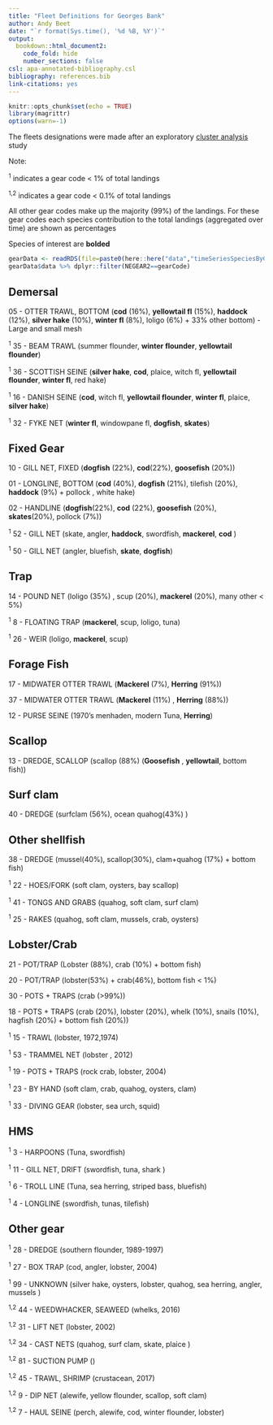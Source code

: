 ```yaml
---
title: "Fleet Definitions for Georges Bank"
author: Andy Beet
date: "`r format(Sys.time(), '%d %B, %Y')`"
output:
  bookdown::html_document2:
    code_fold: hide
    number_sections: false
csl: apa-annotated-bibliography.csl
bibliography: references.bib
link-citations: yes
---
```


```r
knitr::opts_chunk$set(echo = TRUE)
library(magrittr)
options(warn=-1)
```

The fleets designations were made after an exploratory [cluster analysis](https://noaa-edab.github.io/ms-keyrun/GBFleetDefinitions.html) study


Note:

<sup>1</sup> indicates a gear code < 1% of total landings

<sup>1,2</sup> indicates a gear code < 0.1% of total landings 

All other gear codes make up the majority (99%) of the landings. For these gear codes each species contribution to the total landings (aggregated over time) are shown as percentages

Species of interest are **bolded**

```r
gearData <- readRDS(file=paste0(here::here("data","timeSeriesSpeciesByGear.rds")))
gearData$data %>% dplyr::filter(NEGEAR2==gearCode)

```



## Demersal


05 - OTTER TRAWL, BOTTOM (**cod** (16%), **yellowtail fl** (15%), **haddock** (12%), **silver hake** (10%), **winter fl** (8%), loligo (6%) + 33% other bottom) - Large and small mesh

<sup>1</sup> 35 - BEAM TRAWL (summer flounder, **winter flounder**, **yellowtail flounder**)

<sup>1</sup> 36 - SCOTTISH SEINE (**silver hake**, **cod**, plaice, witch fl, **yellowtail flounder**, **winter fl**, red hake)

<sup>1</sup> 16 - DANISH SEINE (**cod**, witch fl, **yellowtail flounder**, **winter fl**, plaice, **silver hake**)

<sup>1</sup>  32 - FYKE NET (**winter fl**, windowpane fl, **dogfish**, **skates**)

## Fixed Gear

10 - GILL NET, FIXED (**dogfish** (22%), **cod**(22%), **goosefish** (20%))

01 - LONGLINE, BOTTOM (**cod** (40%), **dogfish** (21%), tilefish (20%), **haddock** (9%) + pollock , white hake)

02 - HANDLINE (**dogfish**(22%), **cod** (22%), **goosefish** (20%), **skates**(20%), pollock (7%))

<sup>1</sup>  52 - GILL NET (skate, angler, **haddock**, swordfish, **mackerel**, **cod** )

<sup>1</sup>  50 - GILL NET (angler, bluefish, **skate**, **dogfish**)


## Trap

14 - POUND NET (loligo (35%) , scup (20%), **mackerel** (20%), many other < 5%)

<sup>1</sup> 8 - FLOATING TRAP (**mackerel**, scup, loligo, tuna)

<sup>1</sup>  26 - WEIR (loligo, **mackerel**, scup)


## Forage Fish


17 - MIDWATER OTTER TRAWL (**Mackerel** (7%), **Herring** (91%))

37 - MIDWATER OTTER TRAWL (**Mackerel** (11%) , **Herring** (88%))

12 - PURSE SEINE (1970's menhaden, modern Tuna, **Herring**)


## Scallop

13 - DREDGE, SCALLOP (scallop (88%) (**Goosefish** , **yellowtail**, bottom fish))

## Surf clam

40 - DREDGE (surfclam (56%), ocean quahog(43%) )

## Other shellfish

38 - DREDGE (mussel(40%), scallop(30%), clam+quahog (17%) + bottom fish)

<sup>1</sup> 22 - HOES/FORK (soft clam, oysters, bay scallop)

<sup>1</sup> 41 - TONGS AND GRABS (quahog, soft clam, surf clam)

<sup>1</sup> 25 - RAKES (quahog, soft clam, mussels, crab, oysters)

## Lobster/Crab

21 - POT/TRAP (Lobster (88%), crab (10%) + bottom fish)

20 - POT/TRAP (lobster(53%) + crab(46%), bottom fish < 1%)

30 - POTS + TRAPS (crab (>99%))

18 - POTS + TRAPS (crab (20%), lobster (20%), whelk (10%), snails (10%), hagfish (20%) + bottom fish (20%))

<sup>1</sup> 15 - TRAWL (lobster, 1972,1974)

<sup>1</sup> 53 - TRAMMEL NET (lobster , 2012)
 
<sup>1</sup> 19 - POTS + TRAPS (rock crab, lobster, 2004)

<sup>1</sup> 23 - BY HAND (soft clam, crab, quahog, oysters, clam)

<sup>1</sup> 33 - DIVING GEAR (lobster, sea urch, squid)

## HMS 

<sup>1</sup> 3 - HARPOONS (Tuna, swordfish)

<sup>1</sup>  11 - GILL NET, DRIFT (swordfish, tuna, shark )

<sup>1</sup>  6 - TROLL LINE (Tuna, sea herring, striped bass, bluefish)

<sup>1</sup>  4 - LONGLINE (swordfish, tunas, tilefish)

## Other gear

<sup>1</sup> 28 - DREDGE (southern flounder, 1989-1997)

<sup>1</sup> 27 - BOX TRAP (cod, angler, lobster, 2004)

<sup>1</sup> 99 - UNKNOWN (silver hake, oysters, lobster, quahog, sea herring, angler, mussels )

<sup>1,2</sup> 44 - WEEDWHACKER, SEAWEED (whelks, 2016)

<sup>1,2</sup> 31 - LIFT NET (lobster, 2002)

<sup>1,2</sup> 34 - CAST NETS (quahog, surf clam, skate, plaice )

<sup>1,2</sup> 81 - SUCTION PUMP ()

<sup>1,2</sup> 45 - TRAWL, SHRIMP  (crustacean,  2017)

<sup>1,2</sup> 9 - DIP NET (alewife, yellow flounder, scallop, soft clam)

<sup>1,2</sup> 7 - HAUL SEINE (perch, alewife, cod, winter flounder, lobster)


